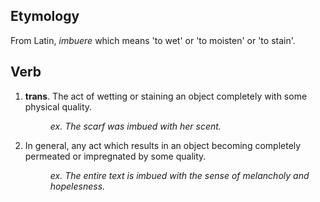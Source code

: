 ==Etymology==
From Latin, ''imbuere'' which means 'to wet' or 'to moisten' or 'to stain'.

==Verb==
# '''trans'''. The act of wetting or staining an object completely with some physical quality.
#:''ex. The scarf was imbued with her scent.''
#In general, any act which results in an object becoming completely permeated or impregnated by some quality. 
#:''ex. The entire text is imbued with the sense of melancholy and hopelesness.''